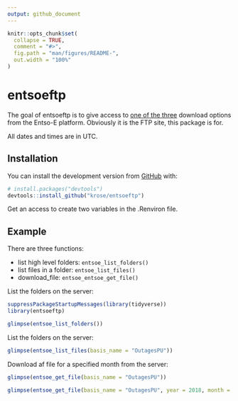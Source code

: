 ```yaml
---
output: github_document
---
```


<!-- README.md is generated from README.Rmd. Please edit that file -->

```r
knitr::opts_chunk$set(
  collapse = TRUE,
  comment = "#>",
  fig.path = "man/figures/README-",
  out.width = "100%"
)
```
# entsoeftp

The goal of entsoeftp is to give access to [one of the three](https://entsoe.zendesk.com/hc/en-us/articles/115000173266-Overview-of-data-download-options-on-Transparency-Platform) download options from the Entso-E platform. Obviously it is the FTP site, this package is for.

All dates and times are in UTC.

## Installation

You can install the development version from [GitHub](https://github.com/) with:

``` r
# install.packages("devtools")
devtools::install_github("krose/entsoeftp")
```
Get an access to create two variables in the .Renviron file.



## Example

There are three functions:

- list high level folders: `entsoe_list_folders()`
- list files in a folder: `entsoe_list_files()`
- download_file: `entsoe_entsoe_get_file()`

List the folders on the server:

```r
suppressPackageStartupMessages(library(tidyverse))
library(entsoeftp)

glimpse(entsoe_list_folders())

```


List the folders on the server:

```r

glimpse(entsoe_list_files(basis_name = "OutagesPU"))

```

Download af file for a specified month from the server:

```r

glimpse(entsoe_get_file(basis_name = "OutagesPU"))

glimpse(entsoe_get_file(basis_name = "OutagesPU", year = 2018, month = 3))

```

